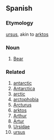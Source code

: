 ==Spanish==
===Etymology===
{{la}} [[ursus]], akin to {{el}} [[arktos]]
===Noun===
#[[Bear]]

=== Related ===
#[[antarctic]]
#[[Antarctica]]
#[[arctic]]
#[[arctophobia]]
#[[Arcturus]]
#[[arktos]]
#[[Arthur]]
#[[Artur]]
#[[Ursidae]]
#[[ursus]]